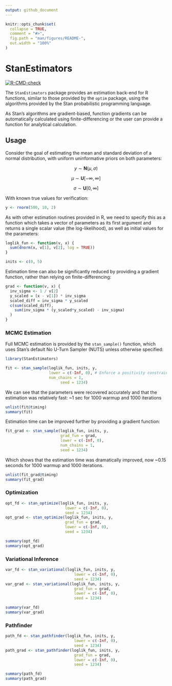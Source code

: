 ```yaml
---
output: github_document
---
```


<!-- README.md is generated from README.Rmd. Please edit that file -->

```r
knitr::opts_chunk$set(
  collapse = TRUE,
  comment = "#>",
  fig.path = "man/figures/README-",
  out.width = "100%"
)
```

# StanEstimators

<!-- badges: start -->
[![R-CMD-check](https://github.com/andrjohns/StanEstimators/actions/workflows/R-CMD-check.yaml/badge.svg)](https://github.com/andrjohns/StanEstimators/actions/workflows/R-CMD-check.yaml)
<!-- badges: end -->

The `StanEstimators` package provides an estimation back-end for R functions,
similar to those provided by the `optim` package, using the algorithms provided
by the Stan probabilistic programming language.

As Stan's algorithms are gradient-based, function gradients can be automatically
calculated using finite-differencing or the user can provide a function for
analytical calculation.

## Usage

Consider the goal of estimating the mean and standard deviation of a normal
distribution, with uniform uninformative priors on both parameters:

$$
y \sim \textbf{N}(\mu, \sigma)
$$

$$
\mu \sim \textbf{U}[-\infty, \infty]
$$

$$
\sigma \sim \textbf{U}[0, \infty]
$$

With known true values for verification:

```r
y <- rnorm(500, 10, 2)
```


As with other estimation routines provided in R, we need to specify this as a
function which takes a vector of parameters as its first argument and returns a
single scalar value (the log-likelihood), as well as initial values for the
parameters:

```r
loglik_fun <- function(v, x) {
  sum(dnorm(x, v[1], v[2], log = TRUE))
}

inits <- c(0, 5)
```

Estimation time can also be significantly reduced by providing a gradient function,
rather than relying on finite-differencing:

```r
grad <- function(v, x) {
  inv_sigma <- 1 / v[2]
  y_scaled = (x - v[1]) * inv_sigma
  scaled_diff = inv_sigma * y_scaled
  c(sum(scaled_diff),
    sum(inv_sigma * (y_scaled*y_scaled) - inv_sigma)
  )
}
```

### MCMC Estimation

Full MCMC estimation is provided by the `stan_sample()` function, which uses
Stan's default No U-Turn Sampler (NUTS) unless otherwise specified:

```r
library(StanEstimators)

fit <- stan_sample(loglik_fun, inits, y,
                   lower = c(-Inf, 0), # Enforce a positivity constraint for SD
                   num_chains = 1,
                        seed = 1234)
```

We can see that the parameters were recovered accurately and that the estimation
was relatively fast: ~1 sec for 1000 warmup and 1000 iterations

```r
unlist(fit@timing)
summary(fit)
```

Estimation time can be improved further by providing a gradient function:
```r
fit_grad <- stan_sample(loglik_fun, inits, y,
                        grad_fun = grad,
                        lower = c(-Inf, 0),
                        num_chains = 1,
                        seed = 1234)
```

Which shows that the estimation time was dramatically improved,
now ~0.15 seconds for 1000 warmup and 1000 iterations.

```r
unlist(fit_grad@timing)
summary(fit_grad)
```

### Optimization

```r
opt_fd <- stan_optimize(loglik_fun, inits, y,
                          lower = c(-Inf, 0),
                          seed = 1234)
opt_grad <- stan_optimize(loglik_fun, inits, y,
                          grad_fun = grad,
                          lower = c(-Inf, 0),
                          seed = 1234)
```

```r
summary(opt_fd)
summary(opt_grad)
```

### Variational Inference

```r
var_fd <- stan_variational(loglik_fun, inits, y,
                              lower = c(-Inf, 0),
                              seed = 1234)
var_grad <- stan_variational(loglik_fun, inits, y,
                              grad_fun = grad,
                              lower = c(-Inf, 0),
                              seed = 1234)
```

```r
summary(var_fd)
summary(var_grad)
```

### Pathfinder

```r
path_fd <- stan_pathfinder(loglik_fun, inits, y,
                              lower = c(-Inf, 0),
                              seed = 1234)
path_grad <- stan_pathfinder(loglik_fun, inits, y,
                              grad_fun = grad,
                              lower = c(-Inf, 0),
                              seed = 1234)
```

```r
summary(path_fd)
summary(path_grad)
```




